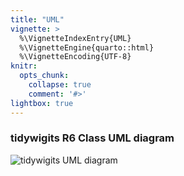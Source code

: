 ```yaml
---
title: "UML"
vignette: >
  %\VignetteIndexEntry{UML}
  %\VignetteEngine{quarto::html}
  %\VignetteEncoding{UTF-8}
knitr:
  opts_chunk:
    collapse: true
    comment: '#>'
lightbox: true
---
```


### tidywigits R6 Class UML diagram

![](fig/uml/tidywigits.svg "tidywigits UML diagram"){.lightbox}